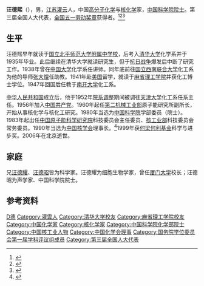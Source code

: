 '''汪德熙'''（{{bd|1913年|9月27日|2006年|8月8日}}），男，[[江苏|江苏]][[灌云|灌云]]人，中国[[高分子化学|高分子化学]]与[[核化学|核化学]]家，[[中国科学院院士|中国科学院院士]]。第三届全国人大代表，[[全国五一劳动奖章|全国五一劳动奖章]]获得者。<ref>{{Cite book|title=民国人物大辞典|author=徐友春主编; 蔡鸿源, 周兴培副主编|publisher=河北人民出版社|year=1991|isbn=|location=石家庄|pages=}}</ref><ref>{{Cite book|title=中华当代文化名人大辞典|author=张品兴, 殷登祥, 陈有进等主编|publisher=中国广播电视出版社|year=1992|isbn=9787504315137|location=北京|pages=}}</ref><ref>{{Cite book|title=二十世纪中国名人辞典|author=蔡开松, 于信凤主编; 曾卓明, 周溯源, 赵书刚副主编|publisher=辽宁人民出版社|year=1991|isbn=|location=沈阳|pages=}}</ref>

== 生平 ==
汪德熙早年就读于[[北京师范大学附属中学|国立北平师范大学附属中学校]]，后考入[[清华大学|清华大学]]化学系并于1935年毕业。此后继续在清华大学就读研究生，但于[[抗日战争|抗日战争]]爆发后中断了研究工作。1938年曾在[[中国大学|中国大学]]化学系任讲师。同年底前往[[国立西南联合大学|国立西南联合大学]]化工系为他的导师[[张大煜|张大煜]]任助教。1941年赴[[美国|美国]]留学，就读于[[麻省理工学院|麻省理工学院]]并获化工博士学位。1947年回国后任教于[[南开大学|南开大学]]化工系。

[[中华人民共和国|中华人民共和国]]成立后，他于1952年[[院系调整|院系调整]]期间被调往[[天津大学|天津大学]]化工系任系主任。1956年加入[[中国共产党|中国共产党]]。1960年起任[[第二机械工业部|第二机械工业部]]原子能研究所副所长，开始从事核化学与核化工研究。1980年当选为[[中国科学院|中国科学院]]学部委员（院士）。1983年起出任[[中国原子能科学研究院|中国原子能科学研究院]]科技委员会主任委员、[[核工业部|核工业部]]科技委员会常务委员。1990年当选为[[中国核学会|中国核学会]]理事长。<ref>{{cite web|url=http://www.gmw.cn/content/2006-08/31/content_461997.htm|title=汪德熙——为中国核化工领域的发展做出卓越贡献|publisher=中国科学技术专家传略（光明网）|access-date=2011-05-07|archive-date=2012-10-06|archive-url=https://web.archive.org/web/20121006051632/http://www.gmw.cn/content/2006-08/31/content_461997.htm|dead-url=no}}</ref>1999年获[[何梁何利基金|何梁何利基金]]科学与进步奖。2006年在北京逝世。

== 家庭 ==
兄[[汪德耀|汪德耀]]、[[汪德昭|汪德昭]]皆为科学家。汪德耀为细胞生物学家，曾任[[厦门大学|厦门大学]]校长；汪德昭为声学家、中国科学院院士。

== 参考资料 ==
{{reflist}}

{{中国科学院化学部院士}}
{{国务院学位委员会第一届学科评议组/工学}}
{{中国化学会第二十二届理事会}}

{{Authority control}}
{{DEFAULTSORT:Wang汪}}
[[Category:汪姓|D德]]
[[Category:灌雲人|Category:灌雲人]]
[[Category:清华大学校友|Category:清华大学校友]]
[[Category:麻省理工学院校友|Category:麻省理工学院校友]]
[[Category:中国化学家|Category:中国化学家]]
[[Category:核化学家|Category:核化学家]]
[[Category:中国科学院化学部院士|Category:中国科学院化学部院士]]
[[Category:中国核工业人物|Category:中国核工业人物]]
[[Category:中国化学会理事|Category:中国化学会理事]]
[[Category:国务院学位委员会第一届学科评议组成员|Category:国务院学位委员会第一届学科评议组成员]]
[[Category:第三届全国人大代表|Category:第三届全国人大代表]]